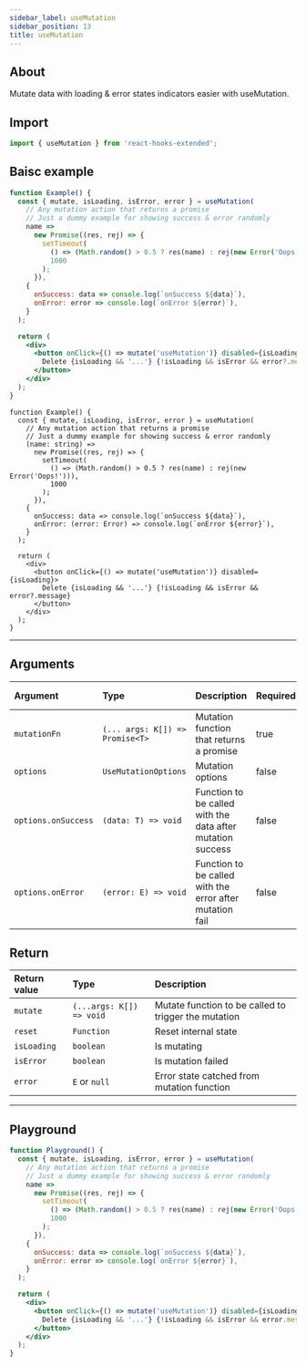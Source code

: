 ```yaml
---
sidebar_label: useMutation
sidebar_position: 13
title: useMutation
---
```



## About

Mutate data with loading & error states indicators easier with useMutation.

## Import

```javascript
import { useMutation } from 'react-hooks-extended';
```

## Baisc example

<Tabs groupId="lng">
  <TabItem value="javascript" label="JavaScript">

```jsx
function Example() {
  const { mutate, isLoading, isError, error } = useMutation(
    // Any mutation action that returns a promise
    // Just a dummy example for showing success & error randomly
    name =>
      new Promise((res, rej) => {
        setTimeout(
          () => (Math.random() > 0.5 ? res(name) : rej(new Error('Oops!'))),
          1000
        );
      }),
    {
      onSuccess: data => console.log(`onSuccess ${data}`),
      onError: error => console.log(`onError ${error}`),
    }
  );

  return (
    <div>
      <button onClick={() => mutate('useMutation')} disabled={isLoading}>
        Delete {isLoading && '...'} {!isLoading && isError && error?.message}
      </button>
    </div>
  );
}
```

  </TabItem>
  <TabItem value="typescript" label="TypeScript">

```tsx
function Example() {
  const { mutate, isLoading, isError, error } = useMutation(
    // Any mutation action that returns a promise
    // Just a dummy example for showing success & error randomly
    (name: string) =>
      new Promise((res, rej) => {
        setTimeout(
          () => (Math.random() > 0.5 ? res(name) : rej(new Error('Oops!'))),
          1000
        );
      }),
    {
      onSuccess: data => console.log(`onSuccess ${data}`),
      onError: (error: Error) => console.log(`onError ${error}`),
    }
  );

  return (
    <div>
      <button onClick={() => mutate('useMutation')} disabled={isLoading}>
        Delete {isLoading && '...'} {!isLoading && isError && error?.message}
      </button>
    </div>
  );
}
```

  </TabItem>

</Tabs>

---

## Arguments

| Argument            | Type                            | Description                                                | Required | Default value |
| :------------------ | :------------------------------ | :--------------------------------------------------------- | :------- | :------------ |
| `mutationFn`        | `(... args: K[]) => Promise<T>` | Mutation function that returns a promise                   | true     |               |
| `options`           | `UseMutationOptions`            | Mutation options                                           | false    |               |
| `options.onSuccess` | `(data: T) => void`             | Function to be called with the data after mutation success | false    | `undefined`   |
| `options.onError`   | `(error: E) => void`            | Function to be called with the error after mutation fail   | false    | `undefined`   |

## Return

| Return value | Type                     | Description                                          |
| :----------- | :----------------------- | :--------------------------------------------------- |
| `mutate`     | `(...args: K[]) => void` | Mutate function to be called to trigger the mutation |
| `reset`      | `Function`               | Reset internal state                                 |
| `isLoading`  | `boolean`                | Is mutating                                          |
| `isError`    | `boolean`                | Is mutation failed                                   |
| `error`      | `E` or `null`            | Error state catched from mutation function           |

---

## Playground

```jsx live
function Playground() {
  const { mutate, isLoading, isError, error } = useMutation(
    // Any mutation action that returns a promise
    // Just a dummy example for showing success & error randomly
    name =>
      new Promise((res, rej) => {
        setTimeout(
          () => (Math.random() > 0.5 ? res(name) : rej(new Error('Oops!'))),
          1000
        );
      }),
    {
      onSuccess: data => console.log(`onSuccess ${data}`),
      onError: error => console.log(`onError ${error}`),
    }
  );

  return (
    <div>
      <button onClick={() => mutate('useMutation')} disabled={isLoading}>
        Delete {isLoading && '...'} {!isLoading && isError && error.message}
      </button>
    </div>
  );
}
```
